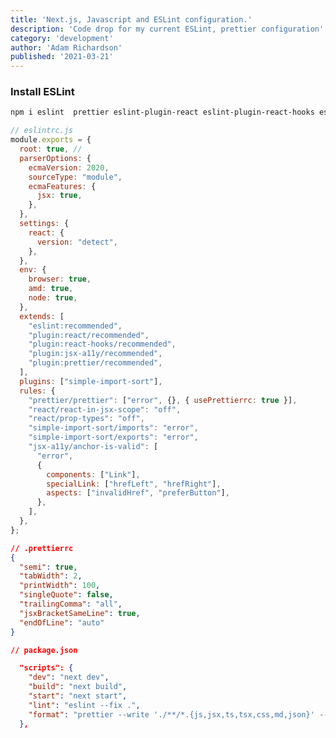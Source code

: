 ---
title: 'Next.js, Javascript and ESLint configuration.'
description: 'Code drop for my current ESLint, prettier configuration'
category: 'development'
author: 'Adam Richardson'
published: '2021-03-21'
---


### Install ESLint

```bash
npm i eslint  prettier eslint-plugin-react eslint-plugin-react-hooks eslint-config-prettier eslint-plugin-prettier eslint-plugin-jsx-a11y eslint-plugin-simple-import-sort
```

```js
// eslintrc.js
module.exports = {
  root: true, //
  parserOptions: {
    ecmaVersion: 2020,
    sourceType: "module",
    ecmaFeatures: {
      jsx: true,
    },
  },
  settings: {
    react: {
      version: "detect",
    },
  },
  env: {
    browser: true,
    amd: true,
    node: true,
  },
  extends: [
    "eslint:recommended",
    "plugin:react/recommended",
    "plugin:react-hooks/recommended",
    "plugin:jsx-a11y/recommended",
    "plugin:prettier/recommended",
  ],
  plugins: ["simple-import-sort"],
  rules: {
    "prettier/prettier": ["error", {}, { usePrettierrc: true }],
    "react/react-in-jsx-scope": "off",
    "react/prop-types": "off",
    "simple-import-sort/imports": "error",
    "simple-import-sort/exports": "error",
    "jsx-a11y/anchor-is-valid": [
      "error",
      {
        components: ["Link"],
        specialLink: ["hrefLeft", "hrefRight"],
        aspects: ["invalidHref", "preferButton"],
      },
    ],
  },
};
```

```json
// .prettierrc
{
  "semi": true,
  "tabWidth": 2,
  "printWidth": 100,
  "singleQuote": false,
  "trailingComma": "all",
  "jsxBracketSameLine": true,
  "endOfLine": "auto"
}
```

```json
// package.json

  "scripts": {
    "dev": "next dev",
    "build": "next build",
    "start": "next start",
    "lint": "eslint --fix .",
    "format": "prettier --write './**/*.{js,jsx,ts,tsx,css,md,json}' --config ./.prettierrc"
  },
```
